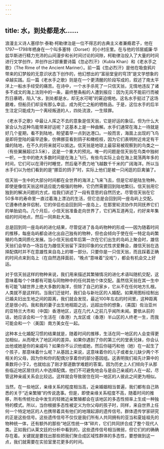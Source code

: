 ```yaml
---
---
---
```

title: 水，到处都是水……
---




浪漫主义诗人塞缪尔·泰勒·柯勒律治是一位不得志的古典主义者兼瘾君子，他在1797—1798年栖身在一个叫多塞特（Dorset）的小村庄里。在与他的邻居威廉·华兹华斯进行精力充沛的山间漫步和长时间讨论的间隙，柯勒律治投入了大量的时间进行文学创作，并创作出2部重要诗篇《忽必烈汗》（Kubla Khan）和《老水手之歌》（The Rime of the Ancient Mariner）。前一篇《忽必烈汗》是他在吸食鸦片带来的幻梦般的无意识状态下创作的，他幻想出的“富丽堂皇的穹顶”是文学想象的卓越实践。后一篇《老水手之歌》则是在一个更清醒的阶段写成的，叙述了南太平洋上一船水手经受的痛苦。在诗中，一个水手杀死了一只信天翁，无情地违反了诸多不成文的海上法则中的一条，最终整条船的人遭到报应：因为无风不能前行而被烈日暴晒，陷入“水，到处都是水，却无水可喝”的窘迫境地。这名水手挺过了这场磨难，但船员们却没有那么幸运，成为死亡之船的牺牲品。于是，这位水手的后半生注定只能成为一个离经叛道的人，四处流浪，一生赎罪。

《老水手之歌》中最让人挥之不去的意象是信天翁，它是好运的象征。但为什么大家会认为这种鸟能带来好运呢？这基本上是一种曲解。水手们通常在海上一待就是好几个星期，看不到陆地，盼望着早一点到达港口。一般而言，海面上出现的飞鸟是即将登陆的最早迹象，仿佛挪亚看到鸽子和橄榄枝，因为它们表明附近肯定有干燥的陆地，在不久的将来就可以抵达。信天翁是地球上最容易被观察到的鸟类之一（有些翼展超过3.5米），这是一个重大的预兆。唯一的问题是信天翁在鸟类中独树一帜，一生中的绝大多数时间是在海上飞行。有些鸟实际上会在海上晃荡两年多的时间，它们可以在滑行时睡觉，然后毫不费力地飞越数千千米的广阔海洋。所以当水手们以为他们看到的是“挪亚的鸽子”时，实际上他们是被一只闲逛的巨禽骗了。

信天翁一生中的大部分时间都在全世界的海洋上飞来飞去，但是它却是陆生物种。即使是像信天翁这样适应能力极强的物种，它仍然需要回到陆地繁衍。信天翁用它独到的解决问题的方式，给我们讲述了一段有意思的自然历史。尽管信天翁在它50多年的寿命里一直过着海上漂泊的生活，但它总是会回到同一座岛屿上交配。它遵奉终身伴侣制，它的伴侣也会回到同一座岛上，在那里轮流协作共同抚养它们的单胎幼鸟。几个月后，小信天翁准备走向世界了，它们再互道再见，约好来年集结的时间地点，然后一同奔赴大海。

总是回到同一座岛屿的进化结果，尽管促进了各岛屿物种的形成——因为随着时间的推移，每座岛屿都会进化出自己独有的物种，但也会倾向于使在任一特定岛屿繁殖的鸟类同质化发展。当小信天翁成年后第一次在它们出生的岛屿上聚会时，雄信天翁们会举办一场旨在为雌信天翁留下深刻印象的仪式性求爱舞会，雌信天翁在选择配偶时并不在意雄性来自岛上的哪一部分。只要你是一只信天翁，而且踩着正确的时间点来到岛上（在自然选择面前，“晚点”意味着“没戏”），都会有机会交上好运。

对于信天翁这样的物种来说，我们用来描述其繁殖情况的进化术语叫随机交配，这意味着每个个体都有可能与同物种中的任何其他个体交配。虽然信天翁在其一生中有可能飞越世界上绝大多数的海洋，但除了自己的家乡，它从不在任何地方扎根。人类就不是这样的。当我们迁徙时，我们会与新社区的人婚配。如果用图标绘制出已婚夫妇出生地之间的距离，我们就会发现，最近100年左右的时间里，这种距离还是很小的。我和我的妻子出生地相距之远，远超出你的想象，（美国）佐治亚州的亚特兰大市和（中国）香港地区，这在几代人之前几乎闻所未闻。要依从前的话，她应该会和一个生活在（香港）九龙区或（香港）半山区的人终老一生，而我可能会和一个（美国）南方美女在一起。

这种本土化婚配习惯的结果就是，随着时间的推移，生活在同一地区的人会变得更加相似，从而增大了地区间的差异。如果你遇到了你的第三代的堂表兄妹，你会认出他或她是你的亲戚吗？如果你不认识他或她，然后你碰巧和他（她）在一起生了个孩子，那意味着什么呢？从基因上来说，这意味着你的儿子或者女儿缺少两个不相关的父母，因为你和你的配偶分享着你的部分基因组。这表明我们祖先计算中的乘数将小于2，也就给出了刚才那道数学难题的答案。因为历史上人们倾向于从那些临近地区居住的人中选择配偶，他们不可避免地会与是自己亲戚的人在一起，尽管这种亲戚关系会比较远。这样就会导致居住在同一地区的人彼此之间更为相似。

当然，在一些地区，亲缘关系的程度相当高，近亲婚姻相当普遍，我们都有自己熟悉的关于“近亲繁殖”的传说逸事。但是，即使亲缘关系程度不高，随着时间的推移，所有传统社会中发生的轻微近亲繁殖都会在该地区的多态性频率上生成一种独特的模式。所以，当你根据多态性被定义为你父母的孩子时，同样，来自世界上任何一个特定地区的人也携带着具有他们的地理起源的遗传信号。群体遗传学家研究的正是这些信号。这些遗传信号不仅仅是我们所有人共同拥有的亚当和夏娃祖先的物种统一体，还有额外的那些“地区性统一体”碎片，它们共同拼合成了整个现代人类。正如我们从莱文廷的分析中看到的，这些遗传信号相当微弱，但它们的的确确存在着。关键就是要找出那些把我们聚合成区域性群体的多态性，要想做到这一点，我们就需要在实验室里花更多的时间。